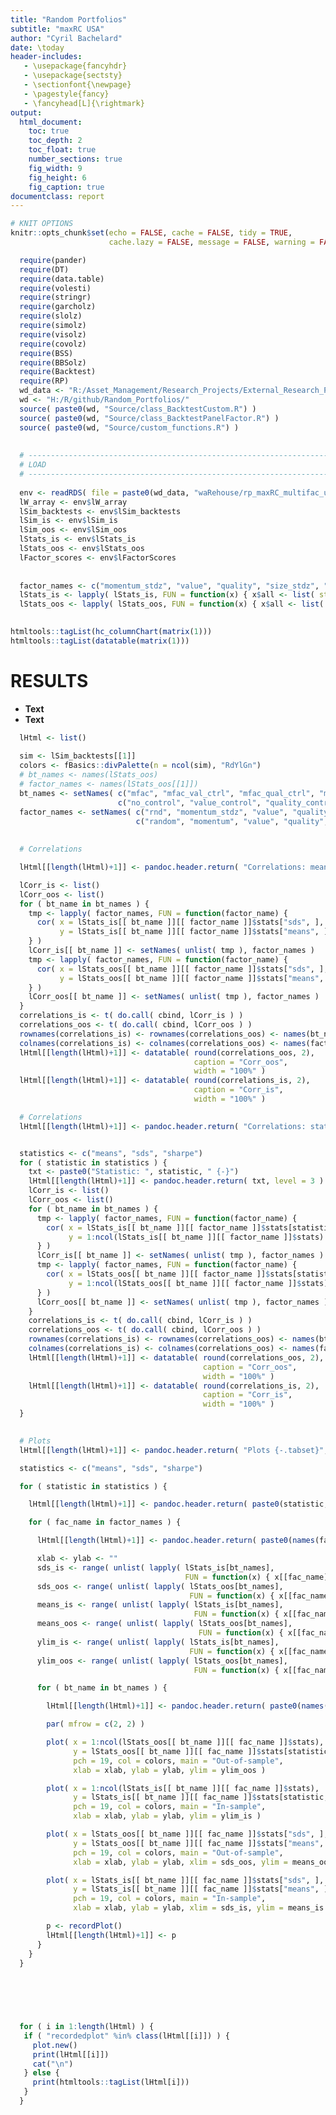 ```yaml
---
title: "Random Portfolios"
subtitle: "maxRC USA"
author: "Cyril Bachelard"
date: \today
header-includes:
   - \usepackage{fancyhdr}
   - \usepackage{sectsty}
   - \sectionfont{\newpage}
   - \pagestyle{fancy}
   - \fancyhead[L]{\rightmark}
output:
  html_document:
    toc: true
    toc_depth: 2
    toc_float: true
    number_sections: true
    fig_width: 9
    fig_height: 6
    fig_caption: true
documentclass: report
---
```



```r
# KNIT OPTIONS
knitr::opts_chunk$set(echo = FALSE, cache = FALSE, tidy = TRUE,
                      cache.lazy = FALSE, message = FALSE, warning = FALSE)
```



```r

  require(pander)
  require(DT)
  require(data.table)
  require(volesti)
  require(stringr)
  require(garcholz)
  require(slolz)
  require(simolz)
  require(visolz)
  require(covolz)
  require(BSS)
  require(BBSolz)
  require(Backtest)
  require(RP)
  wd_data <- "R:/Asset_Management/Research_Projects/External_Research_Projects/GeomScale/Random_Portfolios/"
  wd <- "H:/R/github/Random_Portfolios/"
  source( paste0(wd, "Source/class_BacktestCustom.R") )
  source( paste0(wd, "Source/class_BacktestPanelFactor.R") )
  source( paste0(wd, "Source/custom_functions.R") )
  
  
  # --------------------------------------------------------------------------
  # LOAD
  # --------------------------------------------------------------------------
  
  env <- readRDS( file = paste0(wd_data, "waRehouse/rp_maxRC_multifac_usa_factor_control_analze.rds") )
  lW_array <- env$lW_array
  lSim_backtests <- env$lSim_backtests
  lSim_is <- env$lSim_is
  lSim_oos <- env$lSim_oos
  lStats_is <- env$lStats_is
  lStats_oos <- env$lStats_oos
  lFactor_scores <- env$lFactorScores
  
  
  factor_names <- c("momentum_stdz", "value", "quality", "size_stdz", "lowvola_stdz")
  lStats_is <- lapply( lStats_is, FUN = function(x) { x$all <- list( stats = do.call( cbind, lapply( x[ factor_names ], FUN = function(y) { y$stats } ) ) ); return(x) } )
  lStats_oos <- lapply( lStats_oos, FUN = function(x) { x$all <- list( stats = do.call( cbind, lapply( x[ factor_names ], FUN = function(y) { y$stats } ) ) ); return(x) } )
  


```




```r
htmltools::tagList(hc_columnChart(matrix(1)))
htmltools::tagList(datatable(matrix(1)))
```


# RESULTS {-.tabset}
* **Text**
* **Text**



```r

  lHtml <- list()
  
  sim <- lSim_backtests[[1]]
  colors <- fBasics::divPalette(n = ncol(sim), "RdYlGn")
  # bt_names <- names(lStats_oos)
  # factor_names <- names(lStats_oos[[1]])
  bt_names <- setNames( c("mfac", "mfac_val_ctrl", "mfac_qual_ctrl", "mfac_size_stdz_ctrl", "mfac_mom_ctrl", "mfac_val_qual_size_mom_ctrl"),
                        c("no_control", "value_control", "quality_control", "size_control", "momentum_control", "vqsm_control") )
  factor_names <- setNames( c("rnd", "momentum_stdz", "value", "quality", "size_stdz", "lowvola_stdz", "all"),
                            c("random", "momentum", "value", "quality", "size", "lowvola", "all") )
  
  
  # Correlations

  lHtml[[length(lHtml)+1]] <- pandoc.header.return( "Correlations: mean - variance {-.tabset}", level = 2 )

  lCorr_is <- list()
  lCorr_oos <- list()
  for ( bt_name in bt_names ) {
    tmp <- lapply( factor_names, FUN = function(factor_name) {
      cor( x = lStats_is[[ bt_name ]][[ factor_name ]]$stats["sds", ],
           y = lStats_is[[ bt_name ]][[ factor_name ]]$stats["means", ] )
    } )
    lCorr_is[[ bt_name ]] <- setNames( unlist( tmp ), factor_names )
    tmp <- lapply( factor_names, FUN = function(factor_name) {
      cor( x = lStats_oos[[ bt_name ]][[ factor_name ]]$stats["sds", ],
           y = lStats_oos[[ bt_name ]][[ factor_name ]]$stats["means", ] )
    } )
    lCorr_oos[[ bt_name ]] <- setNames( unlist( tmp ), factor_names )
  }
  correlations_is <- t( do.call( cbind, lCorr_is ) )
  correlations_oos <- t( do.call( cbind, lCorr_oos ) )
  rownames(correlations_is) <- rownames(correlations_oos) <- names(bt_names)
  colnames(correlations_is) <- colnames(correlations_oos) <- names(factor_names)
  lHtml[[length(lHtml)+1]] <- datatable( round(correlations_oos, 2),
                                         caption = "Corr_oos",
                                         width = "100%" )
  lHtml[[length(lHtml)+1]] <- datatable( round(correlations_is, 2),
                                         caption = "Corr_is",
                                         width = "100%" )

  # Correlations
  lHtml[[length(lHtml)+1]] <- pandoc.header.return( "Correlations: statistic - rank {-.tabset}", level = 2 )


  statistics <- c("means", "sds", "sharpe")
  for ( statistic in statistics ) {
    txt <- paste0("Statistic: ", statistic, " {-}")
    lHtml[[length(lHtml)+1]] <- pandoc.header.return( txt, level = 3 )
    lCorr_is <- list()
    lCorr_oos <- list()
    for ( bt_name in bt_names ) {
      tmp <- lapply( factor_names, FUN = function(factor_name) {
        cor( x = lStats_is[[ bt_name ]][[ factor_name ]]$stats[statistic, ],
             y = 1:ncol(lStats_is[[ bt_name ]][[ factor_name ]]$stats) )
      } )
      lCorr_is[[ bt_name ]] <- setNames( unlist( tmp ), factor_names )
      tmp <- lapply( factor_names, FUN = function(factor_name) {
        cor( x = lStats_oos[[ bt_name ]][[ factor_name ]]$stats[statistic, ],
             y = 1:ncol(lStats_oos[[ bt_name ]][[ factor_name ]]$stats)  )
      } )
      lCorr_oos[[ bt_name ]] <- setNames( unlist( tmp ), factor_names )
    }
    correlations_is <- t( do.call( cbind, lCorr_is ) )
    correlations_oos <- t( do.call( cbind, lCorr_oos ) )
    rownames(correlations_is) <- rownames(correlations_oos) <- names(bt_names)
    colnames(correlations_is) <- colnames(correlations_oos) <- names(factor_names)
    lHtml[[length(lHtml)+1]] <- datatable( round(correlations_oos, 2),
                                           caption = "Corr_oos",
                                           width = "100%" )
    lHtml[[length(lHtml)+1]] <- datatable( round(correlations_is, 2),
                                           caption = "Corr_is",
                                           width = "100%" )
  }
  

  # Plots
  lHtml[[length(lHtml)+1]] <- pandoc.header.return( "Plots {-.tabset}", level = 2 )

  statistics <- c("means", "sds", "sharpe")

  for ( statistic in statistics ) {

    lHtml[[length(lHtml)+1]] <- pandoc.header.return( paste0(statistic, " {-.tabset}"), level = 3 )

    for ( fac_name in factor_names ) {

      lHtml[[length(lHtml)+1]] <- pandoc.header.return( paste0(names(factor_names)[which(factor_names == fac_name)], " {-.tabset}"), level = 4 )

      xlab <- ylab <- ""
      sds_is <- range( unlist( lapply( lStats_is[bt_names],
                                       FUN = function(x) { x[[fac_name]]$stats["sds", ] } ) ) )
      sds_oos <- range( unlist( lapply( lStats_oos[bt_names],
                                        FUN = function(x) { x[[fac_name]]$stats["sds", ] } ) ) )
      means_is <- range( unlist( lapply( lStats_is[bt_names],
                                         FUN = function(x) { x[[fac_name]]$stats["means", ] } ) ) )
      means_oos <- range( unlist( lapply( lStats_oos[bt_names],
                                          FUN = function(x) { x[[fac_name]]$stats["means", ] } ) ) )
      ylim_is <- range( unlist( lapply( lStats_is[bt_names],
                                        FUN = function(x) { x[[fac_name]]$stats[statistic, ] } ) ) )
      ylim_oos <- range( unlist( lapply( lStats_oos[bt_names],
                                         FUN = function(x) { x[[fac_name]]$stats[statistic, ] } ) ) )

      for ( bt_name in bt_names ) {

        lHtml[[length(lHtml)+1]] <- pandoc.header.return( paste0(names(bt_names)[which(bt_names == bt_name)], " {-}"), level = 5 )

        par( mfrow = c(2, 2) )

        plot( x = 1:ncol(lStats_oos[[ bt_name ]][[ fac_name ]]$stats),
              y = lStats_oos[[ bt_name ]][[ fac_name ]]$stats[statistic, ],
              pch = 19, col = colors, main = "Out-of-sample",
              xlab = xlab, ylab = ylab, ylim = ylim_oos )

        plot( x = 1:ncol(lStats_is[[ bt_name ]][[ fac_name ]]$stats),
              y = lStats_is[[ bt_name ]][[ fac_name ]]$stats[statistic, ],
              pch = 19, col = colors, main = "In-sample",
              xlab = xlab, ylab = ylab, ylim = ylim_is )

        plot( x = lStats_oos[[ bt_name ]][[ fac_name ]]$stats["sds", ],
              y = lStats_oos[[ bt_name ]][[ fac_name ]]$stats["means", ],
              pch = 19, col = colors, main = "Out-of-sample",
              xlab = xlab, ylab = ylab, xlim = sds_oos, ylim = means_oos )

        plot( x = lStats_is[[ bt_name ]][[ fac_name ]]$stats["sds", ],
              y = lStats_is[[ bt_name ]][[ fac_name ]]$stats["means", ],
              pch = 19, col = colors, main = "In-sample",
              xlab = xlab, ylab = ylab, xlim = sds_is, ylim = means_is )

        p <- recordPlot()
        lHtml[[length(lHtml)+1]] <- p
      }
    }
  }


  
  
  
```



```r
 
  for ( i in 1:length(lHtml) ) {
   if ( "recordedplot" %in% class(lHtml[[i]]) ) {
     plot.new()
     print(lHtml[[i]])
     cat("\n")
   } else {
     print(htmltools::tagList(lHtml[i]))
   }
  }

```


